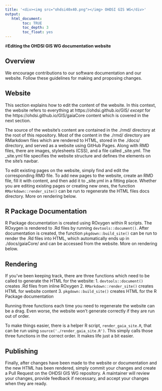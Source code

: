 ```yaml
---
title: '<div><img src="ohdsi40x40.png"></img> OHDSI GIS WG</div>'
output:
   html_document:
        toc: TRUE
        toc_depth: 3
        toc_float: yes
---
```


#**Editing the OHDSI GIS WG documentation website**

## Overview

We encourage contributions to our software documentation and our website. Follow these guidelines for making and proposing changes.

## Website
This section explains how to edit the content of the website. In this context, the website refers to everything at https://ohdsi.github.io/GIS/ *except* for the https://ohdsi.github.io/GIS/gaiaCore content which is covered in the next section.

The source of the website's content are contained in the ./rmd/ directory at the root of this repository. Most of the content in the ./rmd/ directory are RMarkdown files which are rendered to HTML, stored in the ./docs/ directory, and served as a website using GitHub Pages. Along with RMD files, there are images, stylesheets (CSS), and a file called _site.yml. The _site.yml file specifies the website structure and defines the elements on the site's navbar.

To edit existing pages on the website, simply find and edit the corresponding RMD file. To add new pages to the website, create an RMD file, fill it with content, and then add it to _site.yml in a fitting place. Whether you are editing existing pages or creating new ones, the function `RMarkdown::render_site()` can be run to regenerate the HTML files docs directory. More on rendering below.

## R Package Documentation
R Package documentation is created using ROxygen within R scripts. The ROxygen is rendered to .Rd files by running `devtools::document()`. After documentation is created, the function `pkgdown::build_site()` can be run to render the .Rd files into HTML, which automatically ends up in ./docs/gaiaCore/ and can be accessed from the website. More on rendering below.

## Rendering

If you've been keeping track, there are three functions which need to be called to generate the HTML for the website:
1. `devtools::document()` creates .Rd files from inline ROxygen
2. `RMarkdown::render_site()` creates HTML for website content
3. `pkgdown::build_site()` creates HTML for the R Package documentation

Running three functions each time you need to regenerate the website can be a drag. Even worse, the website won't generate correctly if they are run out of order.

To make things easier, there is a helper R script, `render_gaia_site.R`, that can be run using `source('./render_gaia_site.R')`. This simply calls those three functions in the correct order. It makes life just a bit easier.

## Publishing

Finally, after changes have been made to the website or documentation and the new HTML has been rendered, simply commit your changes and create a Pull Request on the OHDSI GIS WG repository. A maintainer will review your changes, provide feedback if necessary, and accept your changes when they are ready.
